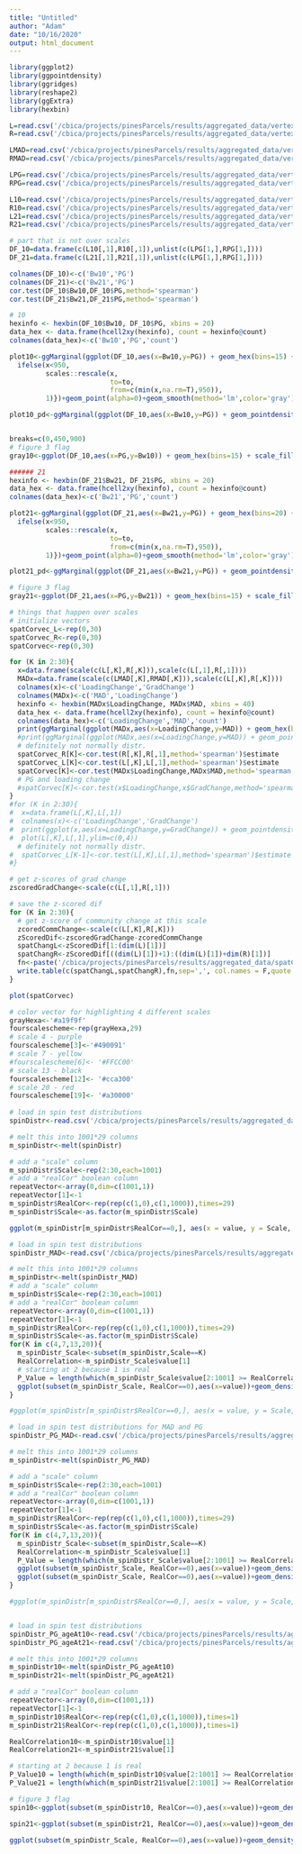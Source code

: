```yaml
---
title: "Untitled"
author: "Adam"
date: "10/16/2020"
output: html_document
---
```


```r
library(ggplot2)
library(ggpointdensity)
library(ggridges)
library(reshape2)
library(ggExtra)
library(hexbin)

L=read.csv('/cbica/projects/pinesParcels/results/aggregated_data/vertexWiseChange_LH.csv')
R=read.csv('/cbica/projects/pinesParcels/results/aggregated_data/vertexWiseChange_RH.csv')

LMAD=read.csv('/cbica/projects/pinesParcels/results/aggregated_data/vertexWiseMAD_LH.csv')
RMAD=read.csv('/cbica/projects/pinesParcels/results/aggregated_data/vertexWiseMAD_RH.csv')

LPG=read.csv('/cbica/projects/pinesParcels/results/aggregated_data/vertexWisePG_LH.csv')
RPG=read.csv('/cbica/projects/pinesParcels/results/aggregated_data/vertexWisePG_RH.csv')

L10=read.csv('/cbica/projects/pinesParcels/results/aggregated_data/vertexWise_10_LH.csv')
R10=read.csv('/cbica/projects/pinesParcels/results/aggregated_data/vertexWise_10_RH.csv')
L21=read.csv('/cbica/projects/pinesParcels/results/aggregated_data/vertexWise_21_LH.csv')
R21=read.csv('/cbica/projects/pinesParcels/results/aggregated_data/vertexWise_21_RH.csv')

# part that is not over scales
DF_10=data.frame(c(L10[,1],R10[,1]),unlist(c(LPG[1,],RPG[1,])))
DF_21=data.frame(c(L21[,1],R21[,1]),unlist(c(LPG[1,],RPG[1,])))

colnames(DF_10)<-c('Bw10','PG')
colnames(DF_21)<-c('Bw21','PG')
cor.test(DF_10$Bw10,DF_10$PG,method='spearman')
cor.test(DF_21$Bw21,DF_21$PG,method='spearman')

# 10
hexinfo <- hexbin(DF_10$Bw10, DF_10$PG, xbins = 20)
data_hex <- data.frame(hcell2xy(hexinfo), count = hexinfo@count)
colnames(data_hex)<-c('Bw10','PG','count')

plot10<-ggMarginal(ggplot(DF_10,aes(x=Bw10,y=PG)) + geom_hex(bins=15) + scale_fill_viridis_c(option='inferno',rescaler = function(x, to = c(0, 1), from = NULL) {
  ifelse(x<950,
         scales::rescale(x,
                         to=to,
                         from=c(min(x,na.rm=T),950)),
         1)})+geom_point(alpha=0)+geom_smooth(method='lm',color='gray')+theme_classic()+theme(legend.position = "bottom")+ylim(c(-6.6,7.3))+xlim(c(-.053,0.03))+ggtitle('Bw@10,r=-.82'))

plot10_pd<-ggMarginal(ggplot(DF_10,aes(x=Bw10,y=PG)) + geom_pointdensity(adjust=1) + scale_color_viridis_c(option='inferno')+geom_point(alpha=0)+geom_smooth(method='lm',color='gray')+theme_classic()+theme(legend.position = "bottom")+ylim(c(-6.6,7.3))+xlim(c(-.053,0.03))+ggtitle('Bw@10,r=-.82'))


breaks=c(0,450,900)
# figure 3 flag
gray10<-ggplot(DF_10,aes(x=PG,y=Bw10)) + geom_hex(bins=15) + scale_fill_gradientn(colors=c('grey98','gray','black'),values=c(0,.5,1),breaks=breaks,labels=breaks,limits=c(0,900))+geom_point(alpha=0)+geom_smooth(method='lm',color='black')+theme_classic(base_size=28)+theme(legend.position = "bottom")+xlim(c(-6.6,7.3))+ylim(c(-.053,0.03))+ylab("B/w")+guides(fill=FALSE)

###### 21
hexinfo <- hexbin(DF_21$Bw21, DF_21$PG, xbins = 20)
data_hex <- data.frame(hcell2xy(hexinfo), count = hexinfo@count)
colnames(data_hex)<-c('Bw21','PG','count')

plot21<-ggMarginal(ggplot(DF_21,aes(x=Bw21,y=PG)) + geom_hex(bins=20) + scale_fill_viridis_c(option='inferno',rescaler = function(x, to = c(0, 1), from = NULL) {
  ifelse(x<950,
         scales::rescale(x,
                         to=to,
                         from=c(min(x,na.rm=T),950)),
         1)})+geom_point(alpha=0)+geom_smooth(method='lm',color='gray')+theme_classic()+theme(legend.position = "bottom")+ylim(c(-6.6,7.3))+xlim(c(-.053,0.03))+ggtitle('Bw@21,r=-.86'))

plot21_pd<-ggMarginal(ggplot(DF_21,aes(x=Bw21,y=PG)) + geom_pointdensity(adjust=1) + scale_color_viridis_c(option='inferno')+geom_point(alpha=0)+geom_smooth(method='lm',color='gray')+theme_classic()+theme(legend.position = "bottom")+ylim(c(-5.7,7.2))+xlim(c(-.049,0.027))+ggtitle('Bw@21,r=-.86'))

# figure 3 flag
gray21<-ggplot(DF_21,aes(x=PG,y=Bw21)) + geom_hex(bins=15) + scale_fill_gradientn(colors=c('grey98','gray','black'),values=c(0,.5,1),breaks=breaks,labels=breaks,limits=c(0,900))+geom_point(alpha=0)+geom_smooth(method='lm',color='black')+theme_classic(base_size = 28)+theme(legend.position = "bottom")+xlim(c(-6.6,7.3))+ylim(c(-.053,0.03))+ylab("B/w")+guides(fill=FALSE)

```

```r
# things that happen over scales
# initialize vectors
spatCorvec_L<-rep(0,30)
spatCorvec_R<-rep(0,30)
spatCorvec<-rep(0,30)

for (K in 2:30){
  x=data.frame(scale(c(L[,K],R[,K])),scale(c(L[,1],R[,1])))
  MADx=data.frame(scale(c(LMAD[,K],RMAD[,K])),scale(c(L[,K],R[,K])))
  colnames(x)<-c('LoadingChange','GradChange')
  colnames(MADx)<-c('MAD','LoadingChange')
  hexinfo <- hexbin(MADx$LoadingChange, MADx$MAD, xbins = 40)
  data_hex <- data.frame(hcell2xy(hexinfo), count = hexinfo@count)
  colnames(data_hex)<-c('LoadingChange','MAD','count')
  print(ggMarginal(ggplot(MADx,aes(x=LoadingChange,y=MAD)) + geom_hex(bins=30) + scale_color_viridis_c(option='inferno')+ggtitle(paste(K))+geom_point(alpha=0)+geom_smooth(method='lm',color='gray')+theme_classic()+theme(legend.position = "bottom")),type="density")
  #print(ggMarginal(ggplot(MADx,aes(x=LoadingChange,y=MAD)) + geom_pointdensity(adjust=1) + scale_color_viridis_c(option='inferno')+ggtitle(paste(K))+geom_smooth(method='lm',color='gray')+theme_classic()+theme(legend.position = "bottom")),type="density")
  # definitely not normally distr.
  spatCorvec_R[K]<-cor.test(R[,K],R[,1],method='spearman')$estimate
  spatCorvec_L[K]<-cor.test(L[,K],L[,1],method='spearman')$estimate
  spatCorvec[K]<-cor.test(MADx$LoadingChange,MADx$MAD,method='spearman')$estimate
  # PG and loading change
  #spatCorvec[K]<-cor.test(x$LoadingChange,x$GradChange,method='spearman')$estimate
}
#for (K in 2:30){
#  x=data.frame(L[,K],L[,1])
#  colnames(x)<-c('LoadingChange','GradChange')
#  print(ggplot(x,aes(x=LoadingChange,y=GradChange)) + geom_pointdensity(adjust=.001) + scale_color_viridis_c())
#  plot(L[,K],L[,1],ylim=c(0,4))
  # definitely not normally distr.
#  spatCorvec_L[K-1]<-cor.test(L[,K],L[,1],method='spearman')$estimate
#}

# get z-scores of grad change
zscoredGradChange<-scale(c(L[,1],R[,1]))

# save the z-scored dif
for (K in 2:30){
  # get z-score of community change at this scale
  zcoredCommChange<-scale(c(L[,K],R[,K]))
  zScoredDif<-zscoredGradChange-zcoredCommChange
  spatChangL<-zScoredDif[1:(dim(L)[1])]
  spatChangR<-zScoredDif[((dim(L)[1])+1):((dim(L)[1])+dim(R)[1])]
  fn<-paste('/cbica/projects/pinesParcels/results/aggregated_data/spatChangeZDif_K_',K,'.csv',sep='')
  write.table(c(spatChangL,spatChangR),fn,sep=',', col.names = F,quote = F,row.names=F)
}

plot(spatCorvec)
```

```r
# color vector for highlighting 4 different scales
grayHexa<-'#a19f9f'
fourscalescheme<-rep(grayHexa,29)
# scale 4 - purple
fourscalescheme[3]<-'#490091'
# scale 7 - yellow
#fourscalescheme[6]<- '#FFCC00'
# scale 13 - black
fourscalescheme[12]<- '#cca300' 
# scale 20 - red
fourscalescheme[19]<- '#a30000'
  
# load in spin test distributions
spinDistr<-read.csv('/cbica/projects/pinesParcels/results/aggregated_data/SpinTestDistrs.csv')

# melt this into 1001*29 columns 
m_spinDistr<-melt(spinDistr)

# add a "scale" column
m_spinDistr$Scale<-rep(2:30,each=1001)
# add a "realCor" boolean column
repeatVector<-array(0,dim=c(1001,1))
repeatVector[1]<-1
m_spinDistr$RealCor<-rep(rep(c(1,0),c(1,1000)),times=29)
m_spinDistr$Scale<-as.factor(m_spinDistr$Scale)

ggplot(m_spinDistr[m_spinDistr$RealCor==0,], aes(x = value, y = Scale, group = Scale))+xlab(expression(rho)) + geom_jitter(size = 0.75,alpha=.25) +geom_point(data=m_spinDistr[m_spinDistr$RealCor==1,],aes(x=value,y=Scale),size=3)+scale_fill_manual(values=fourscalescheme)+theme_minimal(base_size = 17)+coord_flip()+theme(legend.position = "none")+xlim(c(-.285,.85))+ylab('# of Networks') +ggtitle('Func Transitions: Group atlas at K correlations with PG1')

# load in spin test distributions
spinDistr_MAD<-read.csv('/cbica/projects/pinesParcels/results/aggregated_data/SpinTestDistrs_MAD.csv')

# melt this into 1001*29 columns 
m_spinDistr<-melt(spinDistr_MAD)
# add a "scale" column
m_spinDistr$Scale<-rep(2:30,each=1001)
# add a "realCor" boolean column
repeatVector<-array(0,dim=c(1001,1))
repeatVector[1]<-1
m_spinDistr$RealCor<-rep(rep(c(1,0),c(1,1000)),times=29)
m_spinDistr$Scale<-as.factor(m_spinDistr$Scale)
for(K in c(4,7,13,20)){
  m_spinDistr_Scale<-subset(m_spinDistr,Scale==K)
  RealCorrelation<-m_spinDistr_Scale$value[1]
  # starting at 2 because 1 is real
  P_Value = length(which(m_spinDistr_Scale$value[2:1001] >= RealCorrelation)) / 1000;
  ggplot(subset(m_spinDistr_Scale, RealCor==0),aes(x=value))+geom_density(size=1.5)+geom_vline(xintercept =  RealCorrelation,size=2,color='#BC3754')+theme_classic(base_size=40)+ylab('')+xlab('r')+guides(y="none")
}

#ggplot(m_spinDistr[m_spinDistr$RealCor==0,], aes(x = value, y = Scale, group = Scale))+xlab(expression(rho)) + geom_jitter(size = 0.75,alpha=.25) +geom_point(data=m_spinDistr[m_spinDistr$RealCor==1,],aes(x=value,y=Scale),size=3)+scale_fill_manual(values=fourscalescheme)+theme_minimal(base_size = 17)+coord_flip()+theme(legend.position = "none")+xlim(c(-.35,.85))+ylab('# of Networks')+ggtitle('Func Transitions: Group atlas at K correlations with MAD at K')

# load in spin test distributions for MAD and PG
spinDistr_PG_MAD<-read.csv('/cbica/projects/pinesParcels/results/aggregated_data/SpinTestDistrs_MAD_PG1.csv')

# melt this into 1001*29 columns 
m_spinDistr<-melt(spinDistr_PG_MAD)

# add a "scale" column
m_spinDistr$Scale<-rep(2:30,each=1001)
# add a "realCor" boolean column
repeatVector<-array(0,dim=c(1001,1))
repeatVector[1]<-1
m_spinDistr$RealCor<-rep(rep(c(1,0),c(1,1000)),times=29)
m_spinDistr$Scale<-as.factor(m_spinDistr$Scale)
for(K in c(4,7,13,20)){
  m_spinDistr_Scale<-subset(m_spinDistr,Scale==K)
  RealCorrelation<-m_spinDistr_Scale$value[1]
  P_Value = length(which(m_spinDistr_Scale$value[2:1001] >= RealCorrelation)) / 1000;
  ggplot(subset(m_spinDistr_Scale, RealCor==0),aes(x=value))+geom_density()+geom_point(data = m_spinDistr_Scale[1,],aes(y=0),size=7,color='#BC3754')+theme_classic(base_size=40)+ylab('')+xlab(expression(rho))+guides(y="none")
  ggplot(subset(m_spinDistr_Scale, RealCor==0),aes(x=value))+geom_density(linetype='dashed',size=1.5)+geom_vline(xintercept =  RealCorrelation,size=2,color='#BC3754')+theme_classic(base_size=40)+ylab('')+xlab(expression(rho))+guides(y="none")
}

#ggplot(m_spinDistr[m_spinDistr$RealCor==0,], aes(x = value, y = Scale, group = Scale))+xlab(expression(rho)) + geom_jitter(size = 0.75,alpha=.25) +geom_point(data=m_spinDistr[m_spinDistr$RealCor==1,],aes(x=value,y=Scale),size=3)+scale_fill_manual(values=fourscalescheme)+theme_minimal(base_size = 17)+coord_flip()+theme(legend.position = "none")+xlim(c(-.35,.85))+ylab('# of Networks')+ggtitle('Func Transitions: PG1 correlations with MAD at K')


# load in spin test distributions
spinDistr_PG_ageAt10<-read.csv('/cbica/projects/pinesParcels/results/aggregated_data/SpinTestDistrs_At10_PG1.csv')
spinDistr_PG_ageAt21<-read.csv('/cbica/projects/pinesParcels/results/aggregated_data/SpinTestDistrs_At21_PG1.csv')

# melt this into 1001*29 columns 
m_spinDistr10<-melt(spinDistr_PG_ageAt10)
m_spinDistr21<-melt(spinDistr_PG_ageAt21)

# add a "realCor" boolean column
repeatVector<-array(0,dim=c(1001,1))
repeatVector[1]<-1
m_spinDistr10$RealCor<-rep(rep(c(1,0),c(1,1000)),times=1)
m_spinDistr21$RealCor<-rep(rep(c(1,0),c(1,1000)),times=1)

RealCorrelation10<-m_spinDistr10$value[1]
RealCorrelation21<-m_spinDistr21$value[1]

# starting at 2 because 1 is real
P_Value10 = length(which(m_spinDistr10$value[2:1001] >= RealCorrelation10)) / 1000
P_Value21 = length(which(m_spinDistr21$value[2:1001] >= RealCorrelation21)) / 1000

# figure 3 flag
spin10<-ggplot(subset(m_spinDistr10, RealCor==0),aes(x=value))+geom_density(size=1.5)+geom_vline(xintercept = RealCorrelation10,size=2,color='#BC3754')+theme_classic(base_size=28)+ylab('')+xlab('r')+guides(y="none")+xlim(c(-.865,.5))

spin21<-ggplot(subset(m_spinDistr21, RealCor==0),aes(x=value))+geom_density(size=1.5)+geom_vline(xintercept = RealCorrelation21,size=2,color='#BC3754')+theme_classic(base_size=28)+ylab('')+xlab('r')+guides(y="none")+xlim(c(-.865,.5))

ggplot(subset(m_spinDistr_Scale, RealCor==0),aes(x=value))+geom_density(size=1.5)+geom_vline(xintercept =  RealCorrelation21,size=2,color='#BC3754')+theme_classic(base_size=28)+ylab('')+xlab('r')+guides(y="none")

```